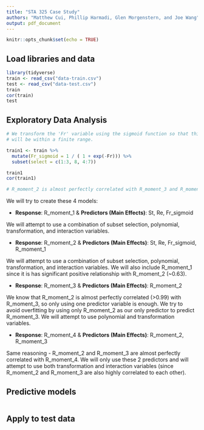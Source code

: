 ```yaml
---
title: "STA 325 Case Study"
authors: "Matthew Cui, Phillip Harmadi, Glen Morgenstern, and Joe Wang"
output: pdf_document
---
```


```r
knitr::opts_chunk$set(echo = TRUE)
```

## Load libraries and data
```r
library(tidyverse)
train <- read_csv("data-train.csv")
test <- read_csv("data-test.csv")
train
cor(train)
test
```

## Exploratory Data Analysis

```r
# We transform the 'Fr' variable using the sigmoid function so that this variable 
# will be within a finite range.

train1 <- train %>%
  mutate(Fr_sigmoid = 1 / ( 1 + exp(-Fr))) %>%
  subset(select = c(1:3, 8, 4:7))

train1
cor(train1)

# R_moment_2 is almost perfectly correlated with R_moment_3 and R_moment 4.
```

We will try to create these 4 models:

- **Response**: R_moment_1 & **Predictors (Main Effects)**: St, Re, Fr_sigmoid

We will attempt to use a combination of subset selection, polynomial, 
transformation, and interaction variables.

- **Response**: R_moment_2 & **Predictors (Main Effects)**: St, Re, Fr_sigmoid, R_moment_1

We will attempt to use a combination of subset selection, polynomial, 
transformation, and interaction variables. We will also include R_moment_1 since
it is has significant positive relationship with R_moment_2 (~0.63).

- **Response**: R_moment_3 & **Predictors (Main Effects)**: R_moment_2

We know that R_moment_2 is almost perfectly correlated (>0.99) with R_moment_3, 
so only using one predictor variable is enough. We try to avoid overfitting by
using only R_moment_2 as our only predictor to predict R_moment_3. We will
attempt to use polynomial and transformation variables.

- **Response**: R_moment_4 & **Predictors (Main Effects)**: R_moment_2, R_moment_3

Same reasoning - R_moment_2 and R_moment_3 are almost perfectly correlated
with R_moment_4. We will only use these 2 predictors and will attempt to use
both transformation and interaction variables (since R_moment_2 and R_moment_3
are also highly correlated to each other).

## Predictive models

```r

```

## Apply to test data

```r

```

